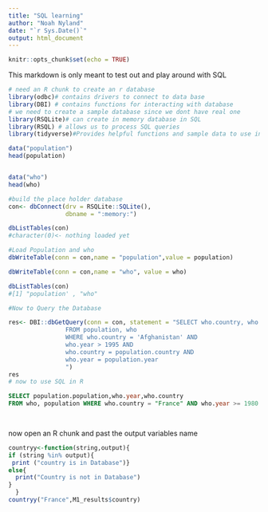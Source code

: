 ---
title: "SQL learning"
author: "Noah Nyland"
date: "`r Sys.Date()`"
output: html_document
---

```{r setup, include=FALSE}
knitr::opts_chunk$set(echo = TRUE)
```
This markdown is only meant to test out and play around with SQL 

```{r}
# need an R chunk to create an r database 
library(odbc)# contains drivers to connect to data base 
library(DBI) # contains functions for interacting with database 
# we need to create a sample database since we dont have real one 
library(RSQLite)# can create in memory database in SQL
library(RSQL) # allows us to process SQL queries 
library(tidyverse)#Provides helpful functions and sample data to use in R 

data("population")
head(population)


data("who")
head(who)

#build the place holder database 
con<- dbConnect(drv = RSQLite::SQLite(),
                dbname = ":memory:")

dbListTables(con)
#character(0)<- nothing loaded yet 

#Load Population and who 
dbWriteTable(conn = con,name = "population",value = population)

dbWriteTable(conn = con,name = "who", value = who)

dbListTables(con)
#[1] "population' , "who"

#Now to Query the Database 

res<- DBI::dbGetQuery(conn = con, statement = "SELECT who.country, who.year, who.new_sp_m014, population.population 
                FROM population, who 
                WHERE who.country = 'Afghanistan' AND 
                who.year > 1995 AND 
                who.country = population.country AND 
                who.year = population.year
                ")
res
# now to use SQL in R 
```
```{sql connection=con, output.var = "M1_results"}
SELECT population.population,who.year,who.country 
FROM who, population WHERE who.country = "France" AND who.year >= 1980 

 
```

now open an R chunk and past the output variables name
```{r}
countryy<-function(string,output){
if (string %in% output){
 print ("country is in Database")}
else{
  print("Country is not in Database")
}
  }
countryy("France",M1_results$country)

```


